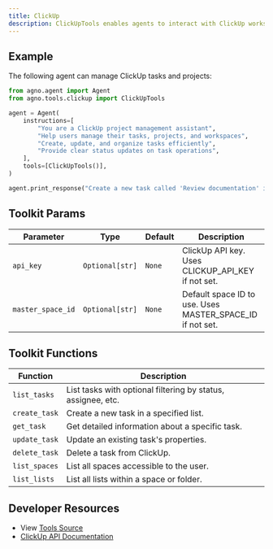 ```yaml
---
title: ClickUp
description: ClickUpTools enables agents to interact with ClickUp workspaces for project management and task organization.
---
```


## Example

The following agent can manage ClickUp tasks and projects:

```python
from agno.agent import Agent
from agno.tools.clickup import ClickUpTools

agent = Agent(
    instructions=[
        "You are a ClickUp project management assistant",
        "Help users manage their tasks, projects, and workspaces",
        "Create, update, and organize tasks efficiently",
        "Provide clear status updates on task operations",
    ],
    tools=[ClickUpTools()],
)

agent.print_response("Create a new task called 'Review documentation' in the todo list", stream=True)
```

## Toolkit Params

| Parameter         | Type                | Default | Description                                                    |
| ----------------- | ------------------- | ------- | -------------------------------------------------------------- |
| `api_key`         | `Optional[str]`     | `None`  | ClickUp API key. Uses CLICKUP_API_KEY if not set.            |
| `master_space_id` | `Optional[str]`     | `None`  | Default space ID to use. Uses MASTER_SPACE_ID if not set.    |

## Toolkit Functions

| Function      | Description                                                      |
| ------------- | ---------------------------------------------------------------- |
| `list_tasks`  | List tasks with optional filtering by status, assignee, etc.    |
| `create_task` | Create a new task in a specified list.                          |
| `get_task`    | Get detailed information about a specific task.                 |
| `update_task` | Update an existing task's properties.                           |
| `delete_task` | Delete a task from ClickUp.                                     |
| `list_spaces` | List all spaces accessible to the user.                         |
| `list_lists`  | List all lists within a space or folder.                        |



## Developer Resources

- View [Tools Source](https://github.com/agno-agi/agno/blob/main/libs/agno/agno/tools/clickup.py)
- [ClickUp API Documentation](https://clickup.com/api/)
